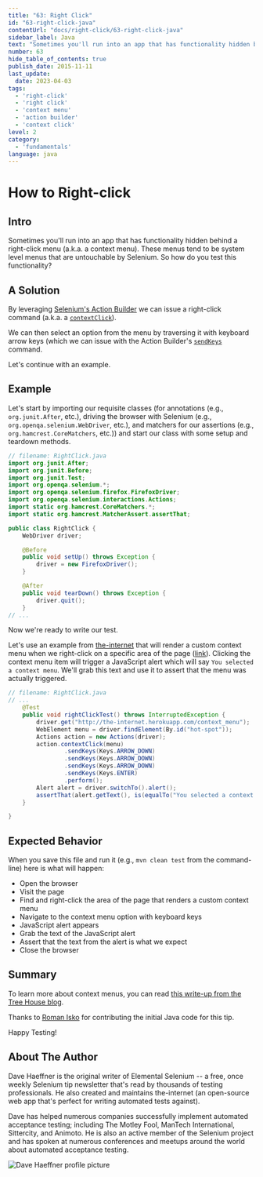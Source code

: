 ```yaml
---
title: "63: Right Click"
id: "63-right-click-java"
contentUrl: "docs/right-click/63-right-click-java"
sidebar_label: Java
text: "Sometimes you'll run into an app that has functionality hidden behind a right-click menu (a.k.a. a context menu). These menus tend to be system level menus that are untouchable by Selenium. So how do you test this functionality?"
number: 63
hide_table_of_contents: true
publish_date: 2015-11-11
last_update:
  date: 2023-04-03
tags:
  - 'right-click'
  - 'right click'
  - 'context menu'
  - 'action builder'
  - 'context click'
level: 2
category:
  - 'fundamentals'
language: java
---
```


# How to Right-click

## Intro

Sometimes you'll run into an app that has functionality hidden behind a right-click menu (a.k.a. a context menu). These menus tend to be system level menus that are untouchable by Selenium. So how do you test this functionality?

## A Solution

By leveraging [Selenium's Action Builder](https://www.selenium.dev/selenium/docs/api/java/org/openqa/selenium/interactions/Actions.html) we can issue a right-click command (a.k.a. a [`contextClick`](https://www.selenium.dev/selenium/docs/api/java/org/openqa/selenium/interactions/Actions.html#contextClick())).

We can then select an option from the menu by traversing it with keyboard arrow keys (which we can issue with the Action Builder's [`sendKeys`](https://www.selenium.dev/selenium/docs/api/java/org/openqa/selenium/interactions/Actions.html#sendKeys(java.lang.CharSequence...)) command.

Let's continue with an example.

## Example

Let's start by importing our requisite classes (for annotations (e.g., `org.junit.After`, etc.), driving the browser with Selenium (e.g., `org.openqa.selenium.WebDriver`, etc.), and matchers for our assertions (e.g., `org.hamcrest.CoreMatchers`, etc.)) and start our class with some setup and teardown methods.

```java
// filename: RightClick.java
import org.junit.After;
import org.junit.Before;
import org.junit.Test;
import org.openqa.selenium.*;
import org.openqa.selenium.firefox.FirefoxDriver;
import org.openqa.selenium.interactions.Actions;
import static org.hamcrest.CoreMatchers.*;
import static org.hamcrest.MatcherAssert.assertThat;

public class RightClick {
    WebDriver driver;

    @Before
    public void setUp() throws Exception {
        driver = new FirefoxDriver();
    }

    @After
    public void tearDown() throws Exception {
        driver.quit();
    }
// ...
```

Now we're ready to write our test.

Let's use an example from [the-internet](https://github.com/tourdedave/the-internet) that will render a custom context menu when we right-click on a specific area of the page ([link](http://the-internet.herokuapp.com/context_menu)).
Clicking the context menu item will trigger a JavaScript alert which will say `You selected a context menu`. We'll grab this text and use it to assert that the menu was actually triggered.

```java
// filename: RightClick.java
// ...
    @Test
    public void rightClickTest() throws InterruptedException {
        driver.get("http://the-internet.herokuapp.com/context_menu");
        WebElement menu = driver.findElement(By.id("hot-spot"));
        Actions action = new Actions(driver);
        action.contextClick(menu)
                .sendKeys(Keys.ARROW_DOWN)
                .sendKeys(Keys.ARROW_DOWN)
                .sendKeys(Keys.ARROW_DOWN)
                .sendKeys(Keys.ENTER)
                .perform();
        Alert alert = driver.switchTo().alert();
        assertThat(alert.getText(), is(equalTo("You selected a context menu")));
    }

}
```

## Expected Behavior

When you save this file and run it (e.g., `mvn clean test` from the command-line) here is what will happen:

+ Open the browser
+ Visit the page
+ Find and right-click the area of the page that renders a custom context menu
+ Navigate to the context menu option with keyboard keys
+ JavaScript alert appears
+ Grab the text of the JavaScript alert
+ Assert that the text from the alert is what we expect
+ Close the browser

## Summary

To learn more about context menus, you can read [this write-up from the Tree House blog](http://blog.teamtreehouse.com/building-html5-context-menus).

Thanks to [Roman Isko](https://github.com/RomanIsko) for contributing the initial Java code for this tip.

Happy Testing!

## About The Author

Dave Haeffner is the original writer of Elemental Selenium -- a free, once weekly Selenium tip newsletter that's read by thousands of testing professionals. He also created and maintains the-internet (an open-source web app that's perfect for writing automated tests against).

Dave has helped numerous companies successfully implement automated acceptance testing; including The Motley Fool, ManTech International, Sittercity, and Animoto. He is also an active member of the Selenium project and has spoken at numerous conferences and meetups around the world about automated acceptance testing.

![Dave Haeffner profile picture](/img/authors/dave-haeffner.jpeg#author-img 'a title')
